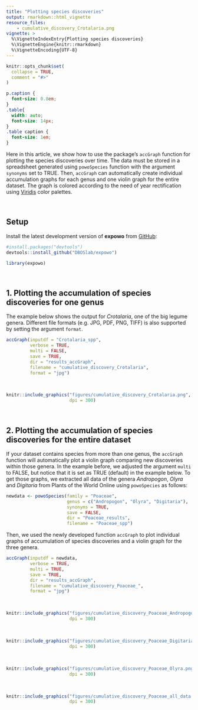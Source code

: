 ```yaml
---
title: "Plotting species discoveries"
output: rmarkdown::html_vignette
resource_files:
    - cumulative_discovery_Crotalaria.png
vignette: >
  %\VignetteIndexEntry{Plotting species discoveries}
  %\VignetteEngine{knitr::rmarkdown}
  %\VignetteEncoding{UTF-8}
---
```


```r
knitr::opts_chunk$set(
  collapse = TRUE,
  comment = "#>"
)
```

```css
p.caption {
  font-size: 0.8em;
}
.table{
  width: auto;
  font-size: 14px;
}
.table caption {
  font-size: 1em;
}
```

Here in this article, we show how to use the package's `accGraph` function
for plotting the species discoveries over time. The data must be 
stored in a spreadsheet generated using `powoSpecies` function with the argument 
`synonyms` set to TRUE. Then, `accGraph` can automatically create individual accumulation graphs for each genus and one violin 
graph for the entire dataset. The graph is colored according to the need of year rectification using [Viridis](https://CRAN.R-project.org/package=viridis) color palettes.\

\

## Setup

Install the latest development version of __expowo__ from 
[GitHub](https://github.com/):

``` r
#install.packages("devtools")
devtools::install_github("DBOSlab/expowo")
```
```r
library(expowo)
```

\

## 1. Plotting the accumulation of species discoveries for one genus
The example below shows the output for _Crotalaria_, one of the big legume genera.
Different file formats (e.g. JPG, PDF, PNG, TIFF) is also supported by setting 
the argument `format`.\ 

```r
accGraph(inputdf = "Crotalaria_spp",
         verbose = TRUE,
         multi = FALSE,
         save = TRUE,
         dir = "results_accGraph",
         filename = "cumulative_discovery_Crotalaria",
         format = "jpg")
```

\
```r
knitr::include_graphics("figures/cumulative_discovery_Crotalaria.png", 
                        dpi = 300)
```

\

## 2. Plotting the accumulation of species discoveries for the entire dataset
If your dataset contains species from more than one genus, the `accGraph` function will
automatically plot a violin graph comparing new discoveries within those genera. In the example before, we adjusted the argument `multi` to FALSE, but notice that it is set as TRUE (default) in the example below. To get those graphs, we extracted
all data of the genera _Andropogon_, _Olyra_ and _Digitaria_ from Plants of the World Online using `powoSpecies` as follows:

```r
newdata <- powoSpecies(family = "Poaceae",
                       genus = c("Andropogon", "Olyra", "Digitaria"),
                       synonyms = TRUE,
                       save = FALSE,
                       dir = "Poaceae_results",
                       filename = "Poaceae_spp")
```

Then, we used the newly developed function `accGraph` to plot individual graphs of 
accumulation of species discoveries and a violin graph for the three genera. 

```r
accGraph(inputdf = newdata,
         verbose = TRUE,
         multi = TRUE,
         save = TRUE,
         dir = "results_accGraph",
         filename = "cumulative_discovery_Poaceae_",
         format = "jpg")
```
\
```r
knitr::include_graphics("figures/cumulative_discovery_Poaceae_Andropogon.png", 
                        dpi = 300)
```
\
```r
knitr::include_graphics("figures/cumulative_discovery_Poaceae_Digitaria.png", 
                        dpi = 300)
```
\
```r
knitr::include_graphics("figures/cumulative_discovery_Poaceae_Olyra.png", 
                        dpi = 300)
```
\
```r
knitr::include_graphics("figures/cumulative_discovery_Poaceae_all_data.png", 
                        dpi = 300)
```

